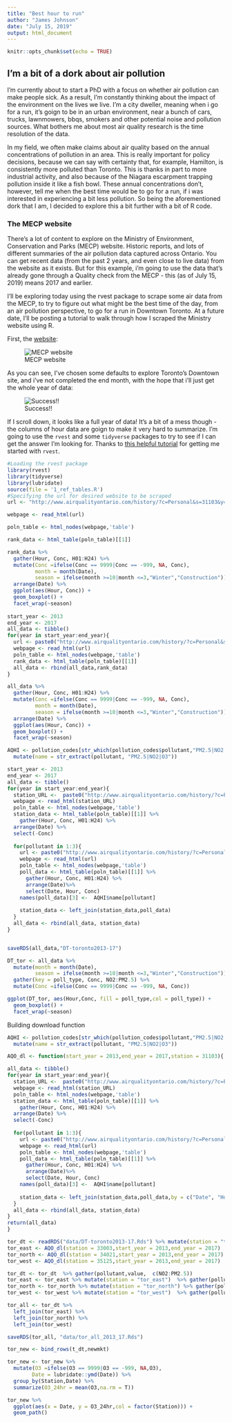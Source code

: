 ```yaml
---
title: "Best hour to run"
author: "James Johnson"
date: "July 15, 2019"
output: html_document
---
```


```r
knitr::opts_chunk$set(echo = TRUE)
```

## I'm a bit of a dork about air pollution

I'm currently about to start a PhD with a focus on whether air pollution can make people sick. As a result, I'm constantly thinking about the impact of the environment on the lives we live.
 I'm a city dweller, meaning when i go for a run, it's goign to be in an urban environment, near a bunch of cars, trucks, lawnmowers, bbqs, smokers and other potential noise and pollution sources. What bothers me about most air quality research is the time resolution of the data. 
 
 In my field, we often make claims about air quality based on the annual concentrations of pollution in an area. This is really important for policy decisions, because we can say with certainty that, for example, Hamilton, is consistently more polluted than Toronto. This is thanks in part to more industrial activity, and also because of the Niagara escarpment trapping pollution inside it like a fish bowl. These annual concentrations don't, however, tell me when the best time would be to go for a run, if i was interested in experiencing a bit less pollution. So being the aforementioned dork that I am, I decided to explore this a bit further with a bit of R code.
 
### The MECP website

There's a lot of content to explore on the Ministry of Environment, Conservation and Parks (MECP) website. Historic reports, and lots of different summaries of the air pollution data captured across Ontario. You can get recent data (from the past 2 years, and even close to live data) from the website as it exists. But for this example, i'm going to use the data that's already gone through a Quality check from the MECP - this (as of July 15, 2019) means 2017 and earlier.

I'll be exploring today using the rvest package to scrape some air data from the MECP, to try to figure out what might be the best time of the day, from an air pollution perspective, to go for a run in Downtown Toronto. At a future date, I'll be posting a tutorial to walk through how I scraped the Ministry website using R.

First, the [website](http://www.airqualityontario.com/history/):

![MECP website](assets/Pollutant_history.PNG)

As you can see, I've chosen some defaults to explore Toronto's Downtown site, and i've not completed the end month, with the hope that i'll just get the whole year of data:

![Success!!](assets/data_capture.PNG)

If I scroll down, it looks like a full year of data! It's a bit of a mess though - the columns of hour data are goign to make it very hard to summarize. I'm going to use the `rvest` and some `tidyverse` packages to try to see if I can get the answer I'm looking for. Thanks to [this helpful tutorial](https://www.analyticsvidhya.com/blog/2017/03/beginners-guide-on-web-scraping-in-r-using-rvest-with-hands-on-knowledge/) for getting me started with `rvest`.  

```r

#Loading the rvest package
library(rvest)
library(tidyverse)
library(lubridate)
source(file = '1_ref_tables.R')
#Specifying the url for desired website to be scraped
url <- "http://www.airqualityontario.com/history/?c=Personal&s=31103&y=2017&p=36&m=1&e=&t=html&submitter=Search&i=1"

webpage <- read_html(url)

poln_table <- html_nodes(webpage,'table')

rank_data <- html_table(poln_table)[[1]]

rank_data %>% 
  gather(Hour, Conc, H01:H24) %>%
  mutate(Conc =ifelse(Conc == 9999|Conc == -999, NA, Conc),
         month = month(Date),
         season = ifelse(month >=10|month <=3,"Winter","Construction")) %>% 
  arrange(Date) %>%
  ggplot(aes(Hour, Conc)) +
  geom_boxplot() +
  facet_wrap(~season)
  
start_year <- 2013
end_year <- 2017
all_data <- tibble()
for(year in start_year:end_year){
  url <- paste0("http://www.airqualityontario.com/history/?c=Personal&s=31103&y=",year,"&p=36&m=1&e=&t=html&submitter=Search&i=1")
  webpage <- read_html(url)
  poln_table <- html_nodes(webpage,'table')
  rank_data <- html_table(poln_table)[[1]]
  all_data <- rbind(all_data,rank_data)
}

all_data %>% 
  gather(Hour, Conc, H01:H24) %>%
  mutate(Conc =ifelse(Conc == 9999|Conc == -999, NA, Conc),
         month = month(Date),
         season = ifelse(month >=10|month <=3,"Winter","Construction")) %>% 
  arrange(Date) %>%
  ggplot(aes(Hour, Conc)) +
  geom_boxplot() +
  facet_wrap(~season)

AQHI <- pollution_codes[str_which(pollution_codes$pollutant,"PM2.5|NO2|O3"),] %>% 
  mutate(name = str_extract(pollutant, "PM2.5|NO2|O3"))

start_year <- 2013
end_year <- 2017
all_data <- tibble()
for(year in start_year:end_year){
  station_URL <-  paste0("http://www.airqualityontario.com/history/?c=Personal&s=31103&y=",year,"&",AQHI$poll_code[1],"&m=1&e=&t=html&submitter=Search&i=1")
  webpage <- read_html(station_URL)
  poln_table <- html_nodes(webpage,'table')
  station_data <- html_table(poln_table)[[1]] %>% 
    gather(Hour, Conc, H01:H24) %>%
  arrange(Date) %>% 
  select(-Conc)
  
  for(pollutant in 1:3){
    url <- paste0("http://www.airqualityontario.com/history/?c=Personal&s=31103&y=",year,"&",AQHI$poll_code[pollutant],"&m=1&e=&t=html&submitter=Search&i=1")
    webpage <- read_html(url)
    poln_table <- html_nodes(webpage,'table')
    poll_data <- html_table(poln_table)[[1]] %>% 
      gather(Hour, Conc, H01:H24) %>%
      arrange(Date)%>% 
      select(Date, Hour, Conc)
    names(poll_data)[3] <-  AQHI$name[pollutant]
  
    station_data <- left_join(station_data,poll_data)
  }
  all_data <- rbind(all_data, station_data)
}


saveRDS(all_data,"DT-toronto2013-17")

DT_tor <- all_data %>% 
  mutate(month = month(Date),
         season = ifelse(month >=10|month <=3,"Winter","Construction")) %>%
  gather(key = poll_type, Conc, NO2:PM2.5) %>% 
  mutate(Conc =ifelse(Conc == 9999|Conc == -999, NA, Conc))

ggplot(DT_tor, aes(Hour,Conc, fill = poll_type,col = poll_type)) +
  geom_boxplot() +
  facet_wrap(~season)


```

Building download function
```r
AQHI <- pollution_codes[str_which(pollution_codes$pollutant,"PM2.5|NO2|O3"),] %>% 
  mutate(name = str_extract(pollutant, "PM2.5|NO2|O3"))

AQO_dl <- function(start_year = 2013,end_year = 2017,station = 31103){

all_data <- tibble()
for(year in start_year:end_year){
  station_URL <-  paste0("http://www.airqualityontario.com/history/?c=Personal&s=",station,"&y=",year,"&",AQHI$poll_code[1],"&m=1&e=&t=html&submitter=Search&i=1")
  webpage <- read_html(station_URL)
  poln_table <- html_nodes(webpage,'table')
  station_data <- html_table(poln_table)[[1]] %>% 
    gather(Hour, Conc, H01:H24) %>%
  arrange(Date) %>% 
  select(-Conc)
  
  for(pollutant in 1:3){
    url <- paste0("http://www.airqualityontario.com/history/?c=Personal&s=",station,"&y=",year,"&",AQHI$poll_code[pollutant],"&m=1&e=&t=html&submitter=Search&i=1")
    webpage <- read_html(url)
    poln_table <- html_nodes(webpage,'table')
    poll_data <- html_table(poln_table)[[1]] %>% 
      gather(Hour, Conc, H01:H24) %>%
      arrange(Date)%>% 
      select(Date, Hour, Conc)
    names(poll_data)[3] <-  AQHI$name[pollutant]
  
    station_data <- left_join(station_data,poll_data,by = c("Date", "Hour"))
  }
  all_data <- rbind(all_data, station_data)
}
return(all_data)
}

tor_dt <- readRDS("data/DT-toronto2013-17.Rds") %>% mutate(station = "tor_dt")
tor_east <- AQO_dl(station = 33003,start_year = 2013,end_year = 2017)
tor_north <- AQO_dl(station = 34021,start_year = 2013,end_year = 2017)
tor_west <- AQO_dl(station = 35125,start_year = 2013,end_year = 2017)

tor_dt <- tor_dt  %>% gather(pollutant,value,  c(NO2:PM2.5))
tor_east <- tor_east %>% mutate(station = "tor_east")  %>% gather(pollutant,value,  c(NO2:PM2.5))
tor_north <- tor_north %>% mutate(station = "tor_north") %>% gather(pollutant,value,  c(NO2:PM2.5))
tor_west <- tor_west %>% mutate(station = "tor_west")  %>% gather(pollutant,value,  c(NO2:PM2.5))

tor_all <- tor_dt %>% 
  left_join(tor_east) %>% 
  left_join(tor_north) %>% 
  left_join(tor_west)

saveRDS(tor_all, "data/tor_all_2013_17.Rds")

tor_new <- bind_rows(t_dt,newmkt)

tor_new <- tor_new %>%
  mutate(O3 =ifelse(O3 == 9999|O3 == -999, NA,O3),
        Date = lubridate::ymd(Date)) %>%
  group_by(Station,Date) %>% 
  summarize(O3_24hr = mean(O3,na.rm = T))

tor_new %>% 
  ggplot(aes(x = Date, y = O3_24hr,col = factor(Station))) +
  geom_path()
  

```




